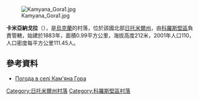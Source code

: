 [[Image:Kamyana_Gora1.jpg|right]]

'''卡米亞納戈拉'''（{{lang-uk|Кам'яна Гора}}），是[[烏克蘭|烏克蘭]]的村落，位於該國北部[[日托米爾州|日托米爾州]]，由[[科羅斯堅區|科羅斯堅區]]負責管轄，始建於1883年，面積0.99平方公里，海拔高度212米，2001年人口110，人口密度每平方公里111.45人。

{{coord|50|46|31|N|28|13|59|E|scale:30000|display=title}}

==參考資料==
* [http://weather.in.ua/ua/zhitomirskaja/9910 Погода в селі Кам'яна Гора] {{Wayback|url=http://weather.in.ua/ua/zhitomirskaja/9910 |date=20111219121823 }}

{{DEFAULTSORT:Кам'яна Гора}}
[[Category:日托米爾州村落|Category:日托米爾州村落]]
[[Category:科羅斯堅區村落|Category:科羅斯堅區村落]]


{{Zhytomyr-geo-stub}}